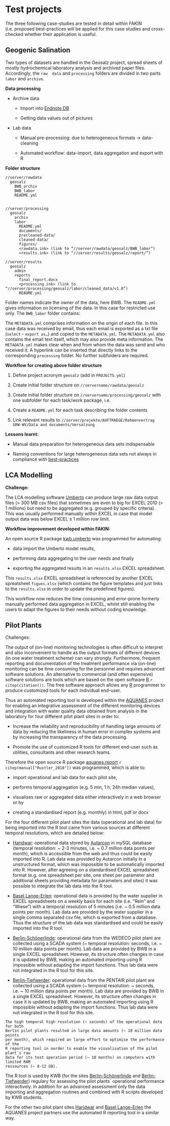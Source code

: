 # Test projects 

The three following case-studies are tested in detail within FAKIN (i.e. proposed 
best-practices will be applied for this case studies and cross-checked whether 
their application is useful.

## Geogenic Salination

Two types of datasets are handled in the Geosalz project, spread sheets of mostly 
hydrochemical laboratory analysis and archived paper files. Accordingly, the `raw 
data` and `processing` folders are divided in two parts `labor` and `archive`. 

**Data processing** 

- Archive data

  * Import into [Endnote DB](#endnote)

  * Getting data values out of pictures

- Lab data

  * Manual pre-processing: due to heterogeneous formats -> data-cleaning

  * Automated workflow: data-import, data aggregation and export with R


**Folder structure**

```
//server/rawdata
  geosalz
    BWB_archiv
    BWB_labor 
    README.yml
    
    
//server/processing
  geosalz
    archiv
    labor 
      README.yml 
      documents/
      precleaned-data/
      cleaned-data/
      figures/
      <rawdata.ink> (link to “//server/rawdata/geosalz/BWB_labor”)
      <results.ink> (link to “//server/results/geosalz/report/”)
    
//server/results
  geosalz
    admin
    reports
      final_report.docx
      <processing.ink> (link to “//server/processing/geosalz/labor/cleaned_data/v1.0”)
      README.yml 

```

Folder names indicate the owner of the data, here BWB. The `README.yml` gives 
information on licensing of the data. In this case for restricted use only. 
The `BWB_labor` folder contains:

The `METADATA.yml` comprises information on the origin of each file. In this case 
data was received by email, thus each email is exported as a txt file (`select` - 
`export as…`) and copied to the `METADATA.yml`. The `METADATA.yml` also contains 
the email text itself, which may also provide meta information. The `METADATA.yml` 
makes clear when and from whom the data was send and who received it. 
A hyperlink can be inserted that directly links to the corresponding `processing` 
folder. No further subfolders are required. 



**Workflow for creating above folder structure**

1. Define project acronym `geosalz` (add in `PROJECTS.yml`)

2. Create initial folder structure on `//servername/rawdata/geosalz` 

3. Create initial folder structure on `//servername/processing/geosalz` with one 
subfolder for each task/work package, i.e. 

4. Create a `README.yml` for each task describing the folder contents    

5. Link relevant results to `//server/projekte/AUFTRAEGE/Rahmenvertrag GRW-WV/Data and documents/Versalzung`


**Lessons learnt:** 

* Manual data preparation for heterogeneous data sets indispensable

* Naming conventions for large heterogeneous data sets not always in compliance 
with [best-practices](#naming)


<!-- Adapt and test with new folder drive workflow as proposed -->

<!-- - `rawdata` -->

<!-- - `processing` -->

<!-- - `processing` -->


## LCA Modelling 

**Challenge:**

The LCA modelling software [Umberto](https://www.ifu.com/umberto/) can produce
large raw data output files (> 300 MB csv files) that sometimes are even to big 
for EXCEL 2010 (> 1 millions) but need to be aggregated (e.g. grouped 
by specific criteria). This was usually performed manually within EXCEL in case 
that model output data was below EXCEL`s 1 million row limit. 

**Workflow improvement developed within FAKIN:**

An open source R package [kwb.umberto](https://kwb-r.github.io/kwb.umberto) 
was programmed for automating: 

 - data import the Umberto model results,
 
 - performing data aggregating to the user needs and finally
 
 - exporting the aggregated results in an `results.xlsx` EXCEL spreadsheet. 
 

This `results.xlsx` EXCEL spreadsheet is referenced by another EXCEL 
spreatsheet `figues.xlsx` (which contains the figure templates and just links 
to the `results.xlsx` in order to update the predefined figures).

This workflow now reduces the time consuming and error-prone formerly manually 
performed data aggregation in EXCEL, whilst still enabling the users to adapt 
the figures to their needs without coding knowledge. 


## Pilot Plants {#aquanes}

Challenges: 

The output of (on-line) monitoring technologies is often difficult to interpret 
and also inconvenient to handle as the output formats of different devices 
(in one water treatment scheme) can vary strongly. Furthermore, frequent 
reporting and documentation of the treatment performance via (on-line) 
monitoring can be time consuming for the personnel and requires advanced 
software solutions. An alternative to commercial (and often expensive) software 
solutions are tools which are based on the open software [R](https://www.r-project.org/) `r citep(citation())`. The free software approach allows any [R](https://www.r-project.org/) programmer to produce customized tools for each individual end-user.

Thus an automated reporting tool is developed within the [AQUANES](http://aquanes-h2020.eu/Default.aspx?t=1593) project for enabling an 
integrative assessment of the different monitoring devices and integration with 
water quality data obtained from analysis in the laboratory for four different 
pilot plant sites in order to: 

- Increase the reliability and reproducibility of handling large amounts of data 
by reducing the likeliness in human error in complex systems and by increasing 
the transparency of the data processing. 

- Promote the use of customized R tools for different end-user such as utilities, 
consultants and other research teams.     


Therefore the open source R package [aquanes.report](https://kwb-r.github.io/aquanes.report) 
`r citep(manual["Rustler_2018"])` was programmed, which is able to: 

 - import operational and lab data for each pilot site,
 
 - performs temporal aggregation (e.g. 5 min, 1 h, 24h median values), 
 
 - visualises raw or aggregated data either interactively in a web browser or
 by 
 
 - creating a standardised report (e.g. monthly) in html, pdf or docx
 
 
For the four different pilot plant sites the data (operational and lab data) for 
being imported into the R tool came from various sources at different temporal 
resolutions, which are detailed below:

- [Haridwar](http://aquanes-h2020.eu/Default.aspx?t=1668): operational data 
stored by [Autarcon](http://www.autarcon.com/) in mySQL database (temporal 
resolution: ~ 2-3 minutes, i.e. ~ 0.7 million data points per month), which is 
accessible from the web and thus could be easily imported into R. Lab data was 
provided by Autarcon initially in a unstructured format, which was impossible to 
be automatically imported into R. However, after agreeing on a standardised EXCEL 
spreadsheet format (e.g. one spreadsheet per site, one sheet per parameter and 
additional sheets providing metadata for parameters and sites) it was possible 
to integrate the lab data into the R tool.

- [Basel Lange-Erlen](http://aquanes-h2020.eu/Default.aspx?t=1663): operational 
data is provided by the water supplier in  EXCEL spreadsheets on a weekly basis 
for each site (i.e. "Rein" and "Wiese") with a temporal resolution of 5 minutes 
(i.e. ~ 0.5 million data points per month). Lab data are provided by the water 
supplier in a single comma separated csv file, which is exported from a database. 
Thus the structure of the lab data was standardised and could be easily imported 
into the R tool.

- [Berlin-Schönerlinde](http://aquanes-h2020.eu/Default.aspx?t=1666): operational 
data from the WEDECO pilot plant are collected using a SCADA system 
(~ temporal resolution: seconds, i.e. ~ 10 million data points per month). Lab data 
are provided by BWB in a single EXCEL spreadsheet. However, its structure often 
changes in case it is updated by BWB, making an automated importing using R impossible 
without adapting the import functions. Thus lab data were not integrated in the
R tool for this site.

- [Berlin-Tiefwerder](http://aquanes-h2020.eu/Default.aspx?t=1576): operational 
data from the PENTAIR pilot plant are collected using a SCADA system 
(~ temporal resolution: ~ seconds, i.e. ~ 10 million data points per month). 
Lab data are provided by BWB in a single EXCEL spreadsheet. However, its structure 
often changes in case it is updated by BWB, making an automated importing using 
R impossible without adapting the import functions. Thus lab data were not 
integrated in the R tool for this site.

```block2
The high temporal high resolution (~ seconds) of the operational data for both 
Berlin pilot plants resulted in large data amounts (~ 10 million data points 
per month), which required an large effort to optimise the performance of the 
R reporting tool in oorder to enable the visualisation of the pilot plant`s raw 
data for its test operation period (~ 18 months) on computers with limited RAM
ressources (~ 8-12 GB). 
```

The R tool is used by KWB (for the sites [Berlin-Schönerlinde](http://aquanes-h2020.eu/Default.aspx?t=1666)
and [Berlin-Tiefwerder](http://aquanes-h2020.eu/Default.aspx?t=1576)) regulary 
for assessing the pilot plants` operational performance interactively. In addition
for an advanced assessment only the data importing and aggregation routines and 
combined with R scripts developed by KWB students.  

For the other two pilot plant sites [Haridwar](http://aquanes-h2020.eu/Default.aspx?t=1668) 
and [Basel Lange-Erlen](http://aquanes-h2020.eu/Default.aspx?t=1663) the AQUANES 
project partners use the automated R reporting tool in a similar way. 
